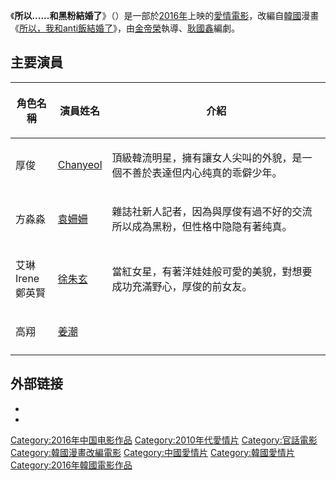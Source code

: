 {{expand|time=2016-03-13T09:17:39+00:00}}
{{unreferenced|time=2016-03-13T09:17:39+00:00}}
{{Infobox Film
| name           = 所以......和黑粉結婚了，<br>그래서 나는 안티팬과 결혼했다
| image          = 
| image_size     = 
-->
| caption        =
| director       = [[金帝榮|金帝榮]]
| writer         = [[耿國鑫|耿國鑫]]
| based_on       = {{based on|所以，我和anti飯結婚了|韓國漫畫}}
| starring       = [[袁姍姍|袁姍姍]]<br>[[朴燦烈|朴燦烈]]<br>[[徐玄|徐玄]]<br>[[姜潮|姜潮]]
| editing        = 
| studio         = {{ubl|北京歡樂傳媒|博納影業}}
| distributor    = 
| rate           = 
| runtime        = 
| country        = {{CHN}}<br>{{KOR}}
| released       = {{CHN}}2016年6月30日 <br>{{Flagicon|HKG}} 2016年7月21日
| language       = [[韓語|韓語]]、[[普通話|普通話]]
| budget         = 
| gross          = 
}}
《'''所以......和黑粉結婚了'''》（{{lang-ko|'''그래서 나는 안티팬과 결혼했다'''}}）是一部於[[2016年電影列表|2016年]]上映的[[爱情片|愛情電影]]，改編自[[韓國|韓國]]漫畫《[[所以，我和anti飯結婚了|所以，我和anti飯結婚了]]》，由[[金帝榮|金帝榮]]執導、[[耿國鑫|耿國鑫]]編劇。

== 主要演員 ==
{|class="wikitable"
 |- 
 !角色名稱||演員姓名||介紹
 |-
 ! 厚俊
 ! [[Chanyeol|Chanyeol]]
 |   頂級韓流明星，擁有讓女人尖叫的外貌，是一個不善於表達但内心纯真的乖僻少年。	
 |-
 ! 方淼淼
 ! [[袁姍姍|袁姍姍]]
 |   雜誌社新人記者，因為與厚俊有過不好的交流所以成為黑粉，但性格中隐隐有著纯真。
 |-
 ! 艾琳<br>Irene<br>鄭英賢
 ! [[徐朱玄|徐朱玄]]
 |   當紅女星，有著洋娃娃般可愛的美貌，對想要成功充滿野心，厚俊的前女友。
 |-
 ! 高翔
 ! [[姜潮|姜潮]]
 |
 |-
 |}
== 外部链接 ==

*{{IMDb title|5240372}}
*{{Douban|26564988}}

{{movie-stub}}
[[Category:2016年中国电影作品|Category:2016年中国电影作品]]
[[Category:2010年代愛情片|Category:2010年代愛情片]]
[[Category:官話電影|Category:官話電影]]
[[Category:韓國漫畫改編電影|Category:韓國漫畫改編電影]]
[[Category:中國愛情片|Category:中國愛情片]]
[[Category:韓國愛情片|Category:韓國愛情片]]
[[Category:2016年韓國電影作品|Category:2016年韓國電影作品]]